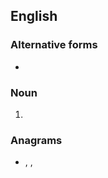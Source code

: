 {{also|Appendix:Variations of "ta"}}

==English==

===Alternative forms===
* {{l|en|TA}}

===Noun===
{{en-noun}}

# {{initialism of|[[teach]]ing [[assistant]]|lang=en}}

===Anagrams===
* {{l|en|'at}}, {{l|en|AT}}, {{l|en|at}}